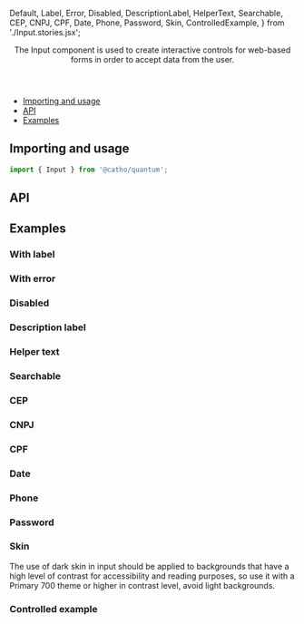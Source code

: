 


  Default,
  Label,
  Error,
  Disabled,
  DescriptionLabel,
  HelperText,
  Searchable,
  CEP,
  CNPJ,
  CPF,
  Date,
  Phone,
  Password,
  Skin,
  ControlledExample,
} from './Input.stories.jsx';

<Meta title="Forms/Input" component={Input}  />

<Header title="Input">
  The Input component is used to create interactive controls for web-based forms in order to accept data from the user.
</Header>

- [Importing and usage](#importing)
- [API](#api)
- [Examples](#examples)

## <a id="importing"></a>Importing and usage

```js
import { Input } from '@catho/quantum';
```

<Canvas>
  <Story story={Default} />
</Canvas>

## <a id="api"></a>API

<ArgsTable of={Input} />

## <a id="examples"></a>Examples

### With label
<Canvas>
  <Story story={Label} />
</Canvas>

### With error
<Canvas>
  <Story story={Error} />
</Canvas>

### Disabled
<Canvas>
  <Story story={Disabled} />
</Canvas>

### Description label
<Canvas>
  <Story story={DescriptionLabel} />
</Canvas>

### Helper text
<Canvas>
  <Story story={HelperText} />
</Canvas>

### Searchable
<Canvas>
  <Story story={Searchable} />
</Canvas>

### CEP
<Canvas>
  <Story story={CEP} />
</Canvas>

### CNPJ
<Canvas>
  <Story story={CNPJ} />
</Canvas>

### CPF
<Canvas>
  <Story story={CPF} />
</Canvas>

### Date
<Canvas>
  <Story story={Date} />
</Canvas>

### Phone
<Canvas>
  <Story story={Phone} />
</Canvas>

### Password
<Canvas>
  <Story story={Password} />
</Canvas>

### Skin

<Canvas>
  <Story story={Skin} />
</Canvas>

<Alert icon="info" skin="primary">
  The use of dark skin in input should be applied to backgrounds that
  have a high level of contrast for accessibility and reading
  purposes, so use it with a Primary 700 theme or higher in contrast
  level, avoid light backgrounds.
</Alert>

### Controlled example
<Canvas>
  <Story story={ControlledExample} />
</Canvas>
